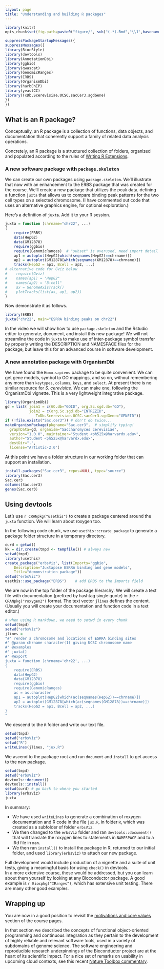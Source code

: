 ```yaml
---
layout: page
title: "Understanding and building R packages"
---
```


```r
library(knitr)
opts_chunk$set(fig.path=paste0("figure/", sub("(.*).Rmd","\\1",basename(knitr:::knit_concord$get('infile'))), "-"))
```
```r
suppressPackageStartupMessages({
suppressMessages({
library(BiocStyle)
library(devtools)
library(AnnotationDbi)
library(ggbio)
library(gwascat)
library(GenomicRanges)
library(ERBS)
library(OrganismDbi)
library(harbChIP)
library(yeastCC)
library(TxDb.Scerevisiae.UCSC.sacCer3.sgdGene)
})
})
```

<a name="defpack"></a>

## What is an R package?

Conceptually, an R package is a collection of functions, data
objects, and documentation that coherently support a family
of related data analysis operations.

Concretely, an R package is a structured collection of folders,
organized and populated according to the rules of
[Writing R Extensions](http://cran.r-project.org/doc/manuals/r-release/R-exts.html).

<a name="skel"></a>

### A new software package with `package.skeleton`

We can create our own packages using `package.skeleton`.  We'll illustrate that now
with an enhancement to the ERBS package that was created for the course.
We'll create a new package that utilizes the peak data, defining
a function `juxta` that allows us to compare binding peak patterns for the two cell
types on a selected chromosome.  (I have commented out code that
uses an alternative graphics engine, for optional exploration.)

Here's a definition of `juxta`.  Add it to your R session.
```r
juxta = function (chrname="chr22", ...) 
{
    require(ERBS)
    data(HepG2)
    data(GM12878)
    require(ggbio)
    require(GenomicRanges)  # "subset" is overused, need import detail
    ap1 = autoplot(HepG2[which(seqnames(HepG2)==chrname)])
    ap2 = autoplot(GM12878[which(seqnames(GM12878)==chrname)])
    tracks(HepG2 = ap1, Bcell = ap2, ...)
# alternative code for Gviz below
#    require(Gviz)
#    names(ap1) = "HepG2"
#    names(ap2) = "B-cell"
#    ax = GenomeAxisTrack()
#    plotTracks(list(ax, ap1, ap2))
}
```

Now demonstrate it as follows.

```r
library(ERBS)
juxta("chr22", main="ESRRA binding peaks on chr22")
```

In the video we will show how to use `package.skeleton` and the Rstudio
editor to generate, document, and install this new package!  We will not
streamline the code in `juxta` to make use of inter-package
symbol transfer by properly writing the DESCRIPTION and NAMESPACE
files for the package, but leave this for an advanced course in
software development.

<a name="org"></a>

### A new annotation package with OrganismDbi

We have found the `Homo.sapiens` package to be quite convenient.
We can get gene models, symbol to GO mappings, and so on, without
remembering any more than `keytypes`, `columns`, `keys`, and `select`.
At present there is no similar resource for *S. cerevisiae*.
We can make one, following the OrganismDbi vignette.  This is
a very lightweight integrative package.

```r
library(OrganismDbi)
gd = list( join1 = c(GO.db="GOID", org.Sc.sgd.db="GO"),
           join2 = c(org.Sc.sgd.db="ENTREZID",
              TxDb.Scerevisiae.UCSC.sacCer3.sgdGene="GENEID"))
if (!file.exists("Sac.cer3")) # don't do twice...
makeOrganismPackage(pkgname="Sac.cer3",  # simplify typing!
  graphData=gd, organism="Saccharomyces cerevisiae",
  version="1.0.0", maintainer="Student <ph525x@harvardx.edu>",
  author="Student <ph525x@harvardx.edu>",
  destDir=".",
  license="Artistic-2.0")
```

At this point we have a folder structure in our
working folder that can support an installation.
```r
install.packages("Sac.cer3", repos=NULL, type="source")
library(Sac.cer3)
Sac.cer3
columns(Sac.cer3)
genes(Sac.cer3)
```

<a name="devtools"></a>

## Using devtools

Let's use `r CRANpkg("usethis")` to create a package centered
around the `juxta` function.  We will learn about
roxygen too.

In the following code chunk, we use `usethis::create_package`
to generate a package folder structure in a temporary
directory.

<a name="create"></a>

```r
curd = getwd()
kk = dir.create(tmpd <- tempfile()) # always new
setwd(tmpd)
library(usethis)
create_package("erbsViz", list(Imports="ggbio",
    Description="Juxtapose ESRRA binding and gene models",
    Title="demonstration package"))
setwd("erbsViz")
usethis::use_package("ERBS")    # add ERBS to the Imports field
```

<a name="source"></a>

We are now in the top folder of the package hierarchy.
We will create a text file with documentation (prefixed
by hashtag single quote) in the `r CRANpkg("roxygen2")` format.
The text vector `jlines` defines the content.  (Usually
you will create your documentation and function code
in a text editor.)
```r
# when using R markdown, we need to setwd in every chunk
setwd(tmpd)
setwd("erbsViz")
jlines = 
"#' render a chromosome and locations of ESRRA binding sites
#' @param chrname character(1) giving UCSC chromosome name
#' @examples
#' juxta()
#' @export
juxta = function (chrname='chr22', ...) 
{
    require(ERBS)
    data(HepG2)
    data(GM12878)
    require(ggbio)
    require(GenomicRanges)
    ac = as.character
    ap1 = autoplot(HepG2[which(ac(seqnames(HepG2))==chrname)])
    ap2 = autoplot(GM12878[which(ac(seqnames(GM12878))==chrname)])
    tracks(HepG2 = ap1, Bcell = ap2, ...)
}
"
```
We descend to the `R` folder and write our text file.
```r
setwd(tmpd)
setwd("erbsViz")
setwd("R")
writeLines(jlines, "jux.R")
```

<a name="docinst"></a>

We ascend to the package root and run `document` and `install`
to get access to the new package.
```r
setwd(tmpd)
setwd("erbsViz")
devtools::document()
devtools::install()
setwd(curd) # go back to where you started
library(erbsViz)
juxta
```

In summary:

- We have used `writeLines` to generate a combination of
roxygen documentation and R code in the file `jux.R`, in
folder `R`, which was
created as a subfolder of folder `erbsViz`.  
- We then changed to the `erbsViz` folder and ran `devtools::document()` that
will translate the roxygen lines to statements in `NAMESPACE`
and to a .Rd file in `man`.
- We then ran `install()` to install the package in R, returned
to our initial folder, and used `library(erbsViz)` to attach
our new package.

Full development would include production of a vignette
and a suite of unit tests, giving
a meaningful basis for using `check()` in devtools.  
In a more extensive course,
these would be addressed, but you can learn about them yourself
by looking at any Bioconductor package.  A good example is 
`r Biocpkg("IRanges")`, which has extensive unit testing.
There are many other good examples.

<a name="wrapup"></a>

## Wrapping up

You are now in a good position to revisit the [motivations
and core values](http://genomicsclass.github.io/book/pages/biomotiv.html) section of the course pages.

In that section we described the concepts of
functional object-oriented programming and continuous integration
as they pertain to the development of highly reliable and
relevant software tools, used in a variety of subdomains of genome
science.  The software engineering and reproducible research
underpinnings of the Bioconductor project are at the heart
of its scientific impact.  For a nice set of remarks on
usability in upcoming cloud contexts, see this recent
[Nature Toolbox commentary](https://www.nature.com/articles/d41586-017-07833-1?utm_source=TWT_NatureNews&sf175334725=1).
